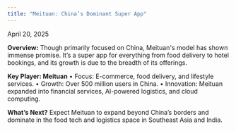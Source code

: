 ```yaml
---
title: "Meituan: China’s Dominant Super App"
---
```



<div className={styles.preserve}>

April 20, 2025

**Overview:**
Though primarily focused on China, Meituan's model has shown immense promise. It’s a super app for everything from food delivery to hotel bookings, and its growth is due to the breadth of its offerings.

**Key Player: Meituan**
•	Focus: E-commerce, food delivery, and lifestyle services.
•	Growth: Over 500 million users in China.
•	Innovation: Meituan expanded into financial services, AI-powered logistics, and cloud computing.

**What’s Next?**
Expect Meituan to expand beyond China’s borders and dominate in the food tech and logistics space in Southeast Asia and India.

</div>
